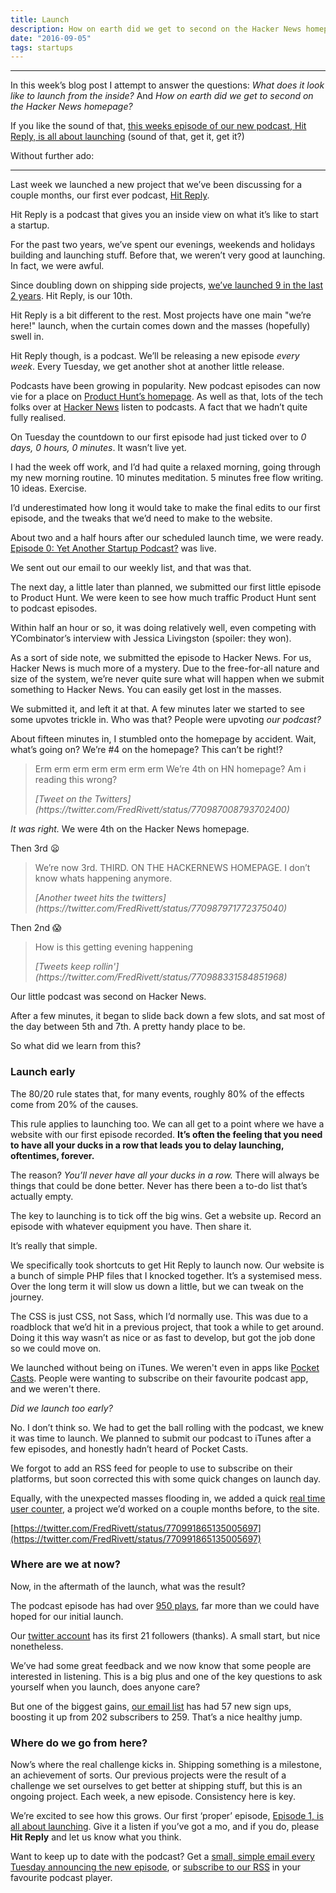 ```yaml
---
title: Launch
description: How on earth did we get to second on the Hacker News homepage?
date: "2016-09-05"
tags: startups
---
```


---

In this week’s blog post I attempt to answer the questions: _What does it look like to launch from the inside?_ And _How on earth did we get to second on the Hacker News homepage?_

If you like the sound of that, [this weeks episode of our new podcast, Hit Reply, is all about launching](https://hitreply.co/1) (sound of that, get it, get it?)

Without further ado:

---

Last week we launched a new project that we’ve been discussing for a couple months, our first ever podcast, [Hit Reply](http://hitreply.co/).

Hit Reply is a podcast that gives you an inside view on what it’s like to start a startup.

For the past two years, we’ve spent our evenings, weekends and holidays building and launching stuff. Before that, we weren’t very good at launching. In fact, we were awful.

Since doubling down on shipping side projects, [we’ve launched 9 in the last 2 years](https://www.producthunt.com/@fredrivett/collections/things-i-ve-made). Hit Reply, is our 10th.

Hit Reply is a bit different to the rest. Most projects have one main "we’re here!" launch, when the curtain comes down and the masses (hopefully) swell in.

Hit Reply though, is a podcast. We’ll be releasing a new episode _every week_. Every Tuesday, we get another shot at another little release.

Podcasts have been growing in popularity. New podcast episodes can now vie for a place on [Product Hunt’s homepage](http://www.producthunt.com/). As well as that, lots of the tech folks over at [Hacker News](https://news.ycombinator.com/) listen to podcasts. A fact that we hadn’t quite fully realised.

On Tuesday the countdown to our first episode had just ticked over to _0 days, 0 hours, 0 minutes_. It wasn’t live yet.

I had the week off work, and I’d had quite a relaxed morning, going through my new morning routine. 10 minutes meditation. 5 minutes free flow writing. 10 ideas. Exercise.

I’d underestimated how long it would take to make the final edits to our first episode, and the tweaks that we’d need to make to the website.

About two and a half hours after our scheduled launch time, we were ready. [Episode 0: Yet Another Startup Podcast?](http://hitreply.co/) was live.

We sent out our email to our weekly list, and that was that.

The next day, a little later than planned, we submitted our first little episode to Product Hunt. We were keen to see how much traffic Product Hunt sent to podcast episodes.

Within half an hour or so, it was doing relatively well, even competing with YCombinator’s interview with Jessica Livingston (spoiler: they won).

As a sort of side note, we submitted the episode to Hacker News. For us, Hacker News is much more of a mystery. Due to the free-for-all nature and size of the system, we’re never quite sure what will happen when we submit something to Hacker News. You can easily get lost in the masses.

We submitted it, and left it at that. A few minutes later we started to see some upvotes trickle in. Who was that? People were upvoting _our podcast?_

About fifteen minutes in, I stumbled onto the homepage by accident. Wait, what’s going on? We’re #4 on the homepage? This can’t be right!?

> Erm erm erm erm erm erm erm
> We’re 4th on HN homepage? Am i reading this wrong?
>
> <cite>
>   [Tweet on the
>   Twitters](https://twitter.com/FredRivett/status/770987008793702400)
> </cite>

_It was right._ We were 4th on the Hacker News homepage.

Then 3rd 😦

> We’re now 3rd. THIRD. ON THE HACKERNEWS HOMEPAGE.
> I don’t know whats happening anymore.
>
> <cite>
>   [Another tweet hits the
>   twitters](https://twitter.com/FredRivett/status/770987971772375040)
> </cite>

Then 2nd 😱

> How is this getting evening happening
>
> <cite>
>   [Tweets keep
>   rollin'](https://twitter.com/FredRivett/status/770988331584851968)
> </cite>

Our little podcast was second on Hacker News.

After a few minutes, it began to slide back down a few slots, and sat most of the day between 5th and 7th. A pretty handy place to be.

So what did we learn from this?

### Launch early

The 80/20 rule states that, for many events, roughly 80% of the effects come from 20% of the causes.

This rule applies to launching too. We can all get to a point where we have a website with our first episode recorded. **It’s often the feeling that you need to have all your ducks in a row that leads you to delay launching, oftentimes, forever.**

The reason? _You’ll never have all your ducks in a row._ There will always be things that could be done better. Never has there been a to-do list that’s actually empty.

The key to launching is to tick off the big wins. Get a website up. Record an episode with whatever equipment you have. Then share it.

It’s really that simple.

We specifically took shortcuts to get Hit Reply to launch now. Our website is a bunch of simple PHP files that I knocked together. It’s a systemised mess. Over the long term it will slow us down a little, but we can tweak on the journey.

The CSS is just CSS, not Sass, which I’d normally use. This was due to a roadblock that we’d hit in a previous project, that took a while to get around. Doing it this way wasn’t as nice or as fast to develop, but got the job done so we could move on.

We launched without being on iTunes. We weren't even in apps like [Pocket Casts](http://www.shiftyjelly.com/pocketcasts/). People were wanting to subscribe on their favourite podcast app, and we weren't there.

<EmailSubscribe />

_Did we launch too early?_

No. I don’t think so. We had to get the ball rolling with the podcast, we knew it was time to launch. We planned to submit our podcast to iTunes after a few episodes, and honestly hadn’t heard of Pocket Casts.

We forgot to add an RSS feed for people to use to subscribe on their platforms, but soon corrected this with some quick changes on launch day.

Equally, with the unexpected masses flooding in, we added a quick [real time user counter](https://realtimeusers.bycontrast.co/), a project we’d worked on a couple months before, to the site.

[https://twitter.com/FredRivett/status/770991865135005697](https://twitter.com/FredRivett/status/770991865135005697)

### Where are we at now?

Now, in the aftermath of the launch, what was the result?

The podcast episode has had over [950 plays](http://hitreply.co/ep/0/yet-another-startup-podcast/), far more than we could have hoped for our initial launch.

Our [twitter account](http://twitter.com/hitreplypod) has its first 21 followers (thanks). A small start, but nice nonetheless.

We’ve had some great feedback and we now know that some people are interested in listening. This is a big plus and one of the key questions to ask yourself when you launch, does anyone care?

But one of the biggest gains, [our email list](http://hitreply.co/) has had 57 new sign ups, boosting it up from 202 subscribers to 259. That’s a nice healthy jump.

### Where do we go from here?

Now’s where the real challenge kicks in. Shipping something is a milestone, an achievement of sorts. Our previous projects were the result of a challenge we set ourselves to get better at shipping stuff, but this is an ongoing project. Each week, a new episode. Consistency here is key.

We’re excited to see how this grows. Our first ‘proper’ episode, [Episode 1, is all about launching](https://hitreply.co/1). Give it a listen if you’ve got a mo, and if you do, please **Hit Reply** and let us know what you think.

Want to keep up to date with the podcast? Get a [small, simple email every Tuesday announcing the new episode](http://hitreply.co/), or [subscribe to our RSS](http://feeds.soundcloud.com/users/soundcloud:users:245437295/sounds.rss) in your favourite podcast player.
